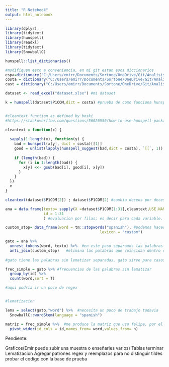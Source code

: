```yaml
---
title: "R Notebook"
output: html_notebook
---
```



```r
library(dplyr)
library(tidytext)
library(hunspell)
library(readxl)
library(tidytext)
library(SnowballC)

hunspell::list_dictionaries()

#modifiquen esto a conveniencia, en mi git estan esos diccionarios
espa=dictionary("C:/Users/emirr/Documents/Sortone/OneDrive/Git/Analisis-de-textos/mex/es_MX.dic")
costa = dictionary("C:/Users/emirr/Documents/Sortone/OneDrive/Git/Analisis-de-textos/costa/es_cr.dic")
cast = dictionary("C:/Users/emirr/Documents/Sortone/OneDrive/Git/Analisis-de-textos/cast/es_ES.dic")

dataset <- read_excel("dataset.xlsx") #mi dataset 

k = hunspell(dataset$P1COM,dict = costa) #prueba de como funciona hunspeell


#cleantext function as defined by boski
#https://stackoverflow.com/questions/56026550/how-to-use-hunspell-package-to-suggest-correct-words-in-a-column-in-r

cleantext = function(x) {
  
  sapply(1:length(x), function(y) {
    bad = hunspell(x[y], dict = costa)[[1]]
    good = unlist(lapply(hunspell_suggest(bad,dict = costa), `[[`, 1))
    
    if (length(bad)) {
      for (i in 1:length(bad)) {
        x[y] <<- gsub(bad[i], good[i], x[y])
      }
    }
  })
  x
}

cleantext(dataset$P1COM[2]) ; dataset$P1COM[2] #cambia deceos por deceso.

ana = data.frame(texto= sapply(X =dataset$P1COM[1:31],cleantext,USE.NAMES = F),
                 id = 1:31
                 ) #evaluacion por filas; es decir para cada variable. Me produce un vector del mismo tamaño del vector inicial con el texto limpio. Al mismo tiempo es un data.frame cuyo nombre de columna es word. Por convencion

```



```r

custom_stop= data_frame(word = tm::stopwords("spanish"), #podemos hacerlo así
                                          lexicon = "custom")

gato = ana %>% 
  unnest_tokens(word, texto) %>%  #en este paso separamos las palabras individualmente
  anti_join(custom_stop)   #elimina las palabras que coincidan dentro del registro de stopwords
  
#gato tiene las palabras sin lematizar separadas, gato sirve para casos donde no queremos lematizar

frec_simple = gato %>% #frecuencias de las palabras sin lematizar 
  group_by(id) %>% 
  count(word,sort = T) 

#aqui podria ir un poco de regex


#lematizacion 

lema = select(gato,"word") %>%  #necesita un poco de trabajo todavia
  SnowballC::wordStem(language = "spanish")

```

```r
matriz = frec_simple %>%  #me produce la matriz que uso felipe, por el momento no se necesita
  pivot_wider(id_cols = id,names_from= word,values_from= n)
```

Pendiente:

Graficos(Emir puede subir una muestra o enseñarles varios)
Tablas
terminar Lematizacion
Agregar patrones regex y reemplazos para no distinguir tildes
probar el codigo con la base de prueba